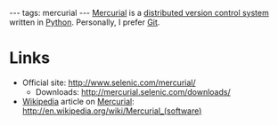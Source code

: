 ---
tags: mercurial
---
[[Mercurial]] is a [[distributed version control system]] written in [[Python]]. Personally, I prefer [[Git]].

= Links =

* Official site: http://www.selenic.com/mercurial/
** Downloads: http://mercurial.selenic.com/downloads/
* [[Wikipedia]] article on [[Mercurial]]: http://en.wikipedia.org/wiki/Mercurial_(software)
